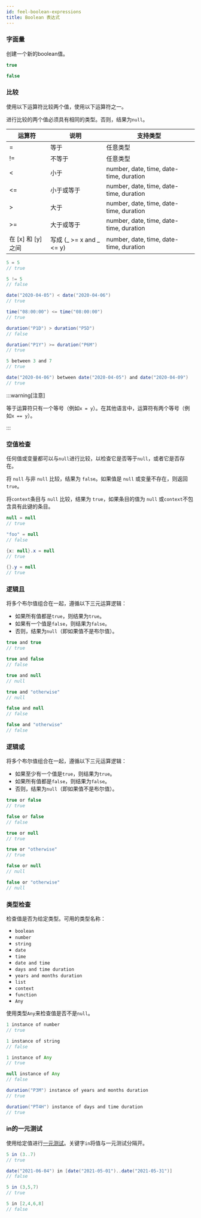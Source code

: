 ```yaml
---
id: feel-boolean-expressions
title: Boolean 表达式
---
```


### 字面量

创建一个新的boolean值。

```java
true

false
```

### 比较

使用以下运算符比较两个值，使用以下运算符之一。

进行比较的两个值必须具有相同的类型。否则，结果为`null`。

| 运算符 | 说明 | 支持类型 |
| --- | --- | --- |
| = | 等于 | 任意类型 |
| != | 不等于 | 任意类型 |
| \< | 小于 | number, date, time, date-time, duration |
| \<= | 小于或等于 | number, date, time, date-time, duration |
| > | 大于 | number, date, time, date-time, duration |
| >= | 大于或等于 | number, date, time, date-time, duration |
| 在 [x] 和 [y] 之间 | 写成 (_ >= x and _ \<= y) | number, date, time, date-time, duration |

```java
5 = 5
// true

5 != 5
// false

date("2020-04-05") < date("2020-04-06")
// true

time("08:00:00") <= time("08:00:00")
// true

duration("P1D") > duration("P5D")
// false

duration("P1Y") >= duration("P6M")
// true

5 between 3 and 7
// true

date("2020-04-06") between date("2020-04-05") and date("2020-04-09")
// true

```

:::warning[注意]

等于运算符只有一个等号（例如`x = y`）。在其他语言中，运算符有两个等号（例如`x == y`）。

:::

### 空值检查

任何值或变量都可以与`null`进行比较，以检查它是否等于`null`，或者它是否存在。

将 `null` 与非 `null` 比较，结果为 `false`。如果值是 `null` 或变量不存在，则返回 `true`。

将`context`条目与 `null` 比较，结果为 `true`，如果条目的值为 `null` 或`context`不包含具有此键的条目。


```java
null = null
// true

"foo" = null
// false

{x: null}.x = null
// true

{}.y = null
// true

```

### 逻辑且

将多个布尔值组合在一起，遵循以下三元运算逻辑：
- 如果所有值都是`true`，则结果为`true`。
- 如果有一个值是`false`，则结果为`false`。
- 否则，结果为`null`（即如果值不是布尔值）。

```java
true and true
// true

true and false
// false

true and null
// null

true and "otherwise"
// null

false and null
// false

false and "otherwise"
// false

```

### 逻辑或

将多个布尔值组合在一起，遵循以下三元运算逻辑：
- 如果至少有一个值是`true`，则结果为`true`。
- 如果所有值都是`false`，则结果为`false`。
- 否则，结果为`null`（即如果值不是布尔值）。

``` java
true or false
// true

false or false
// false

true or null
// true

true or "otherwise"
// true

false or null
// null

false or "otherwise"
// null

```

### 类型检查

检查值是否为给定类型。可用的类型名称：
- `boolean`
- `number`
- `string`
- `date`
- `time`
- `date and time`
- `days and time duration`
- `years and months duration`
- `list`
- `context`
- `function`
- `Any`

使用类型`Any`来检查值是否不是`null`。

```java
1 instance of number
// true

1 instance of string
// false

1 instance of Any
// true

null instance of Any
// false

duration("P3M") instance of years and months duration
// true

duration("PT4H") instance of days and time duration
// true

```

### in的一元测试

使用给定值进行[一元测试](../3-feel-unary-tests.mdx)。关键字`in`将值与一元测试分隔开。

```java
5 in (3..7)
// true

date("2021-06-04") in [date("2021-05-01")..date("2021-05-31")]
// false

5 in (3,5,7)
// true

5 in [2,4,6,8]
// false

```